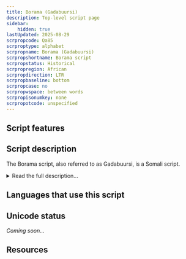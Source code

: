 ```yaml
---
title: Borama (Gadabuursi)
description: Top-level script page
sidebar:
    hidden: true
lastUpdated: 2025-08-29
scrpropcode: Qa85
scrproptype: alphabet
scrpropname: Borama (Gadabuursi)
scrpropshortname: Borama script
scrpropstatus: Historical
scrpropregion: African
scrpropdirection: LTR
scrpropbaseline: bottom
scrpropcase: no
scrpropwspace: between words
scrpropisonumkey: none
scrpropotcode: unspecified
---
```



## Script features

<ScriptInfo />

## Script description

The Borama script, also referred to as Gadabuursi, is a Somali script.

<details>
<summary>Read the full description...</summary>It was designed in 1933 by Sheikh Cabduraxmaan Nuur from the Gadabuursi clan in the Borama region of Northern Somali.  The script was used by only a small group of associates of the Sheikh in Borama.

The alphabet includes 27 consonants and 7 vowels.

_This script is not currently recognized by the [ISO 15924 standard](http://www.unicode.org/iso15924/), but is included in ScriptSource for research purposes. If you have any information on this script, please add the information to this site. Your contributions can be a great help in refining and expanding the ISO 15924 standard. The [Script Encoding Initiative](http://www.linguistics.berkeley.edu/sei/) is working to support the inclusion of this script in the standard, and contributions here will support their efforts._
</details>

## Languages that use this script

<WsList script='Qa85' wsMax='5' />

## Unicode status

_Coming soon..._

## Resources

<ScriptResources detailSummary='seemore' />

